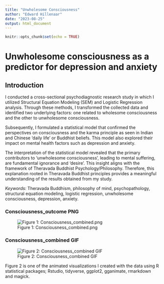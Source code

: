 ```yaml
---
title: "Unwholesome Consciousness"
author: "Edward Hillenaar"
date: "2023-08-25"
output: html_document
---
```


```r
knitr::opts_chunk$set(echo = TRUE)
```

# **Unwholesome consciousness as a predictor for depression and anxiety**

## **Introduction**

I conducted a cross-sectional psychodiagnostic research study in which I utilized Structural Equation Modeling (SEM) and Logistic Regression analysis. Through these methods, I transformed the collected data and identified two underlying factors: one related to wholesome consciousness and the other to unwholesome consciousness.

Subsequently, I formulated a statistical model that confirmed the perspectives on consciousness and the karma principle as seen in Indian and Chinese 'daily life' or Buddhist beliefs. This model also explored their impact on mental health factors such as depression and anxiety.

The interpretation of the statistical model revealed that the primary contributors to 'unwholesome consciousness', leading to mental suffering, are fundamental ignorance and 'desire'. This insight aligns with the framework of Theravada Buddhist Psychology/Philosophy. Therefore, this explanation rooted in Theravada Buddhist principles provides a meaningful understanding of the results obtained from my study.

*Keywords:* Theravada Buddhism, philosophy of mind, psychopathology, structural equation modeling, logistic regression, unwholesome consciousness, depression, anxiety.

### **Consciousness_outcome PNG**

![Figure 1: Consciousness_combined.png](consciousness_outcome.png)

### **Consciousness_combined GIF**

![Figure 2: Consciousness_combined GIF](consciousness_combined.gif)

Figure 2 is one of the animated visualizations I created with the data using R statistical packages; Rstudio, tidyverse, ggplot2, gganimate, rmarkdown and magick. 

